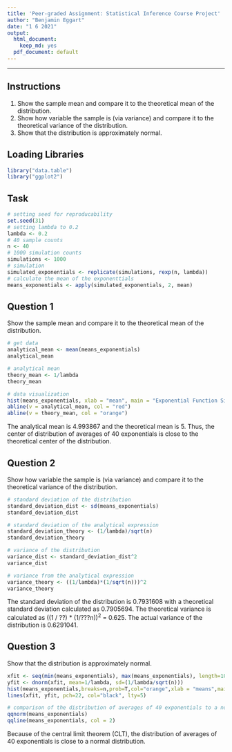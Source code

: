 ```yaml
---
title: 'Peer-graded Assignment: Statistical Inference Course Project'
author: "Benjamin Eggart"
date: "1 6 2021"
output:
  html_document:
    keep_md: yes
  pdf_document: default
---
```

---

## Instructions

1. Show the sample mean and compare it to the theoretical mean of the distribution.
2. Show how variable the sample is (via variance) and compare it to the theoretical variance of the distribution.
3. Show that the distribution is approximately normal.

## Loading Libraries

```r
library("data.table")
library("ggplot2")
```

## Task

```r
# setting seed for reproducability
set.seed(31)
# setting lambda to 0.2
lambda <- 0.2
# 40 sample counts
n <- 40
# 1000 simulation counts
simulations <- 1000
# simulation
simulated_exponentials <- replicate(simulations, rexp(n, lambda))
# calculate the mean of the exponenttials
means_exponentials <- apply(simulated_exponentials, 2, mean)
```

## Question 1
Show the sample mean and compare it to the theoretical mean of the distribution.

```r
# get data
analytical_mean <- mean(means_exponentials)
analytical_mean
```

```r
# analytical mean
theory_mean <- 1/lambda
theory_mean
```

```r
# data visualization
hist(means_exponentials, xlab = "mean", main = "Exponential Function Simulations")
abline(v = analytical_mean, col = "red")
abline(v = theory_mean, col = "orange")
```

The analytical mean is 4.993867 and the theoretical mean is 5. Thus, the center of distribution of averages of 40 exponentials is close to the theoretical center of the distribution.

## Question 2

Show how variable the sample is (via variance) and compare it to the theoretical variance of the distribution.

```r
# standard deviation of the distribution
standard_deviation_dist <- sd(means_exponentials)
standard_deviation_dist
```

```r
# standard deviation of the analytical expression
standard_deviation_theory <- (1/lambda)/sqrt(n)
standard_deviation_theory
```

```r
# variance of the distribution
variance_dist <- standard_deviation_dist^2
variance_dist
```

```r
# variance from the analytical expression
variance_theory <- ((1/lambda)*(1/sqrt(n)))^2
variance_theory
```

The standard deviation of the distribution is 0.7931608 with a theoretical standard deviation calculated as 0.7905694. The theoretical variance is calculated as ((1 / ??) * (1/???n))<sup>2</sup> = 0.625. The actual variance of the distribution is 0.6291041.

## Question 3
Show that the distribution is approximately normal.

```r
xfit <- seq(min(means_exponentials), max(means_exponentials), length=100)
yfit <- dnorm(xfit, mean=1/lambda, sd=(1/lambda/sqrt(n)))
hist(means_exponentials,breaks=n,prob=T,col="orange",xlab = "means",main="Density of means",ylab="density")
lines(xfit, yfit, pch=22, col="black", lty=5)
```

```r
# comparison of the distribution of averages of 40 exponentials to a normal distribution
qqnorm(means_exponentials)
qqline(means_exponentials, col = 2)
```

Because of the central limit theorem (CLT), the distribution of averages of 40 exponentials is close to a normal distribution.
